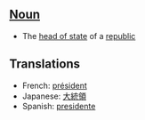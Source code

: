 ==[[Noun]]==

*The [[head of state]] of a [[republic]]

==Translations==

*French: [[président]]
*Japanese: [[大統領]]
*Spanish: [[presidente]]